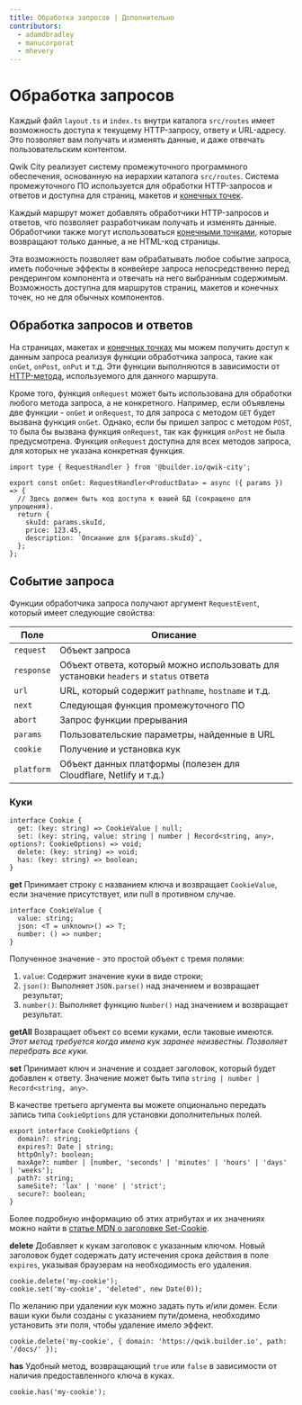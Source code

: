 ```yaml
---
title: Обработка запросов | Дополнительно
contributors:
  - adamdbradley
  - manucorporat
  - mhevery
---
```


# Обработка запросов

Каждый файл `layout.ts` и `index.ts` внутри каталога `src/routes` имеет возможность доступа к текущему HTTP-запросу, ответу и URL-адресу. Это позволяет вам получать и изменять данные, и даже отвечать пользовательским контентом.

Qwik City реализует систему промежуточного программного обеспечения, основанную на иерархии каталога `src/routes`. Система промежуточного ПО используется для обработки HTTP-запросов и ответов и доступна для страниц, макетов и [конечных точек](../../middleware/index.mdx).

Каждый маршрут может добавлять обработчики HTTP-запросов и ответов, что позволяет разработчикам получать и изменять данные. Обработчики также могут использоваться [конечными точками](../../middleware/index.mdx), которые возвращают только данные, а не HTML-код страницы.

Эта возможность позволяет вам обрабатывать любое событие запроса, иметь побочные эффекты в конвейере запроса непосредственно перед рендерингом компонента и отвечать на него выбранным содержимым. Возможность доступна для маршрутов страниц, макетов и конечных точек, но не для обычных компонентов.

## Обработка запросов и ответов

На страницах, макетах и [конечных точках](../../middleware/index.mdx) мы можем получить доступ к данным запроса реализуя функции обработчика запроса, такие как `onGet`, `onPost`, `onPut` и т.д. Эти функции выполняются в зависимости от [HTTP-метода](https://developer.mozilla.org/en-US/docs/Web/HTTP/Methods), используемого для данного маршрута.

Кроме того, функция `onRequest` может быть использована для обработки любого метода запроса, а не конкретного. Например, если объявлены две функции - `onGet` и `onRequest`, то для запроса с методом `GET` будет вызвана функция `onGet`. Однако, если бы пришел запрос с методом `POST`, то была бы вызвана функция `onRequest`, так как функция `onPost` не была предусмотрена. Функция `onRequest` доступна для всех методов запроса, для которых не указана конкретная функция.

```tsx
import type { RequestHandler } from '@builder.io/qwik-city';

export const onGet: RequestHandler<ProductData> = async ({ params }) => {
  // Здесь должен быть код доступа к вашей БД (сокращено для упрощения).
  return {
    skuId: params.skuId,
    price: 123.45,
    description: `Опсиание для ${params.skuId}`,
  };
};
```

## Событие запроса

Функции обработчика запроса получают аргумент `RequestEvent`, который имеет следующие свойства:

| Поле | Описание |
| --- | --- |
| `request` | Объект запроса |
| `response` | Объект ответа, который можно использовать для установки `headers` и `status` ответа |
| `url` | URL, который содержит `pathname`, `hostname` и т.д. |
| `next` | Следующая функция промежуточного ПО |
| `abort` | Запрос функции прерывания |
| `params` | Пользовательские параметры, найденные в URL |
| `cookie` | Получение и установка кук |
| `platform` | Объект данных платформы (полезен для Cloudflare, Netlify и т.д.) |

### Куки

```tsx
interface Cookie {
  get: (key: string) => CookieValue | null;
  set: (key: string, value: string | number | Record<string, any>, options?: CookieOptions) => void;
  delete: (key: string) => void;
  has: (key: string) => boolean;
}
```

**get**
Принимает строку с названием ключа и возвращает `CookieValue`, если значение присутствует, или null в противном случае.

```tsx
interface CookieValue {
  value: string;
  json: <T = unknown>() => T;
  number: () => number;
}
```

Полученное значение - это простой объект с тремя полями:

1. `value`: Содержит значение куки в виде строки;
2. `json()`: Выполняет `JSON.parse()` над значением и возвращает результат;
3. `number()`: Выполняет функцию `Number()` над значением и возвращает результат.

**getAll**
Возвращает объект со всеми куками, если таковые имеются. _Этот метод требуется когда имена кук заранее неизвестны. Позволяет перебрать все куки._

**set**
Принимает ключ и значение и создает заголовок, который будет добавлен к ответу. Значение может быть типа `string | number | Record<string, any>`.

В качестве третьего аргумента вы можете опционально передать запись типа `CookieOptions` для установки дополнительных полей.

```tsx
export interface CookieOptions {
  domain?: string;
  expires?: Date | string;
  httpOnly?: boolean;
  maxAge?: number | [number, 'seconds' | 'minutes' | 'hours' | 'days' | 'weeks'];
  path?: string;
  sameSite?: 'lax' | 'none' | 'strict';
  secure?: boolean;
}
```

Более подробную информацию об этих атрибутах и их значениях можно найти в [статье MDN о заголовке Set-Cookie](https://developer.mozilla.org/en-US/docs/Web/HTTP/Headers/Set-Cookie#attributes).

**delete**
Добавляет к кукам заголовок с указанным ключом. Новый заголовок будет содержать дату истечения срока действия в поле `expires`, указывая браузерам на необходимость его удаления.

```tsx
cookie.delete('my-cookie');
cookie.set('my-cookie', 'deleted', new Date(0));
```

По желанию при удалении кук можно задать путь и/или домен. Если ваши куки были созданы с указанием пути/домена, необходимо установить эти поля, чтобы удаление имело эффект.

```tsx
cookie.delete('my-cookie', { domain: 'https://qwik.builder.io', path: '/docs/' });
```

**has**
Удобный метод, возвращающий `true` или `false` в зависимости от наличия предоставленного ключа в куках.

```tsx
cookie.has('my-cookie');
```
